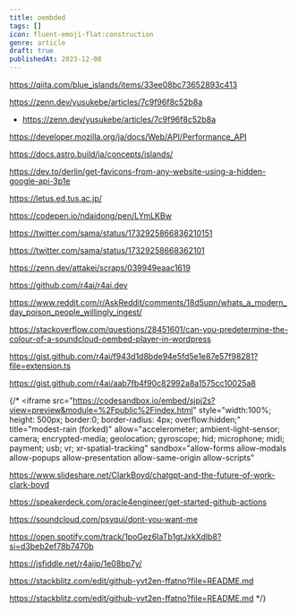 ```yaml
---
title: oembded
tags: []
icon: fluent-emoji-flat:construction
genre: article
draft: true
publishedAt: 2023-12-08
---
```


https://qiita.com/blue_islands/items/33ee08bc73652893c413

https://zenn.dev/yusukebe/articles/7c9f96f8c52b8a

- https://zenn.dev/yusukebe/articles/7c9f96f8c52b8a

https://developer.mozilla.org/ja/docs/Web/API/Performance_API

https://docs.astro.build/ja/concepts/islands/

https://dev.to/derlin/get-favicons-from-any-website-using-a-hidden-google-api-3p1e

https://letus.ed.tus.ac.jp/

https://codepen.io/ndaidong/pen/LYmLKBw

https://twitter.com/sama/status/1732925866836210151

https://twitter.com/sama/status/17329258668362101

https://zenn.dev/attakei/scraps/039949eaac1619

https://github.com/r4ai/r4ai.dev

https://www.reddit.com/r/AskReddit/comments/18d5upn/whats_a_modern_day_poison_people_willingly_ingest/

https://stackoverflow.com/questions/28451601/can-you-predetermine-the-colour-of-a-soundcloud-oembed-player-in-wordpress

https://gist.github.com/r4ai/f943d1d8bde94e5fd5e1e87e57f98281?file=extension.ts

https://gist.github.com/r4ai/aab7fb4f90c82992a8a1575cc10025a8

{/* <iframe
  src="https://codesandbox.io/embed/sjpj2s?view=preview&module=%2Fpublic%2Findex.html"
  style="width:100%; height: 500px; border:0; border-radius: 4px; overflow:hidden;"
  title="modest-rain (forked)"
  allow="accelerometer; ambient-light-sensor; camera; encrypted-media; geolocation; gyroscope; hid; microphone; midi; payment; usb; vr; xr-spatial-tracking"
  sandbox="allow-forms allow-modals allow-popups allow-presentation allow-same-origin allow-scripts"
></iframe>

https://www.slideshare.net/ClarkBoyd/chatgpt-and-the-future-of-work-clark-boyd

https://speakerdeck.com/oracle4engineer/get-started-github-actions

https://soundcloud.com/psyqui/dont-you-want-me

https://open.spotify.com/track/1poGez6IaTb1gtJxkXdlb8?si=d3beb2ef78b7470b

https://jsfiddle.net/r4aijp/1e08bp7y/

https://stackblitz.com/edit/github-yvt2en-ffatno?file=README.md

https://stackblitz.com/edit/github-yvt2en-ffatno?file=README.md */}
